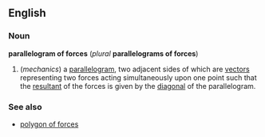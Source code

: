 ==English==
===Noun===
'''parallelogram of forces''' (''plural'' '''parallelograms of forces''')

#(''mechanics'') a [[parallelogram]], two adjacent sides of which are [[vector]]s representing two forces acting simultaneously upon one point such that the [[resultant]] of the forces is given by the [[diagonal]] of the parallelogram.

===See also===
*[[polygon of forces]]